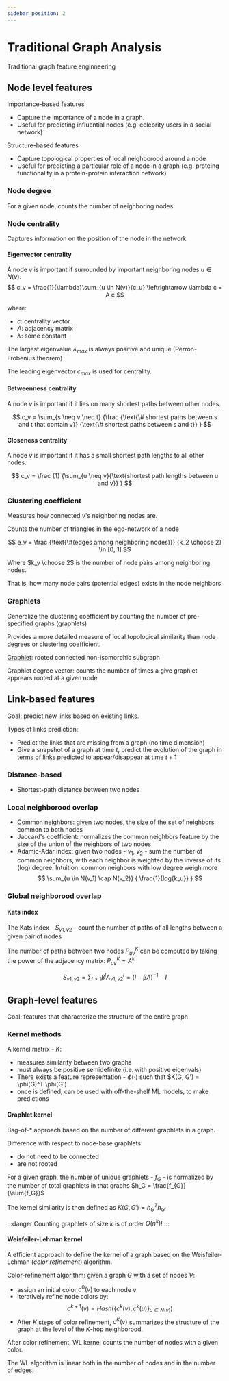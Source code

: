 ```yaml
---
sidebar_position: 2
---
```


# Traditional Graph Analysis

Traditional graph feature enginneering

## Node level features

Importance-based features
- Capture the importance of a node in a graph.
- Useful for predicting influential nodes (e.g. celebrity users in a social network)

Structure-based features
- Capture topological properties of local neighborood around a node
- Useful for predicting a particular role of a node in a graph (e.g. proteing functionality in a protein-protein interaction network)

### Node degree

For a given node, counts the number of neighboring nodes 

### Node centrality

Captures information on the position of the node in the network

#### Eigenvector centrality

A node $v$ is important if surrounded by important
neighboring nodes $u \in N(v)$.
$$
c_v = \frac{1}{\lambda}\sum_{u \in N(v)}{c_u}
\leftrightarrow
\lambda c = A c
$$

where:
- $c$: centrality vector
- $A$: adjacency matrix
- $\lambda$: some constant

The largest eigenvalue $\lambda_{max}$ is always positive and unique
(Perron-Frobenius theorem)

The leading eigenvector $c_{max}$ is used for centrality.

#### Betweenness centrality

A node $v$ is important if it lies on many shortest paths between other nodes.

$$
c_v = \sum_{s \neq v \neq t}
{\frac
  {\text{\# shortest paths between s and t that contain v}}
  {\text{\# shortest paths between s and t}}
}
$$

#### Closeness centrality

A node $v$ is important if it has a small shortest path lengths to all other nodes.

$$
c_v = \frac
  {1}
  {\sum_{u \neq v}{\text{shortest path lengths between u and v}} }
$$

### Clustering coefficient

Measures how connected $v$'s neighboring nodes are.

Counts the number of triangles in the ego-network of a node

$$
e_v = \frac
  {\text{\#(edges among neighboring nodes)}}
  {k_2 \choose 2}
  \in [0, 1]
$$

Where $k_v \choose 2$ is the number of node pairs among neighboring nodes. 

That is, how many node pairs (potential edges) exists in the node neighbors

### Graphlets

Generalize the clustering coefficient by counting the number of pre-specified graphs (graphlets)

Provides a more detailed measure of local topological similarity than node degrees or clustering coefficient.

[Graphlet](https://www.researchgate.net/publication/230827174/figure/fig2/AS:300409710235649@1448634664356/All-2-to-5-node-graphlets-They-contain-73-topologically-unique-node-orbits-In-a.png): rooted connected non-isomorphic subgraph

Graphlet degree vector: counts the number of times a give graphlet apprears rooted at a given node

## Link-based features

Goal: predict new links based on existing links.

Types of links prediction:
- Predict the links that are missing from a graph (no time dimension)
- Give a snapshot of a graph at time $t$, predict the evolution of the graph in terms of links predicted to appear/disappear at time $t+1$

### Distance-based

- Shortest-path distance between two nodes

### Local neighborood overlap

- Common neighbors: given two nodes, the size of the set of neighbors common to both nodes
- Jaccard's coefficient: normalizes the common neighbors feature by the size of the union of the neighbors of two nodes
- Adamic-Adar index: given two nodes - $v_1$, $v_2$ - sum the number of common neighbors, with each neighbor is weighted by the inverse of its (log) degree. Intuition: common neighbors with low degree weigh more
$$
\sum_{u \in N(v_1) \cap N(v_2)}
{
  \frac{1}{log{k_u}}
}
$$

### Global neighborood overlap

#### Kats index

The Kats index - $S_{v1, v2}$ - count the number of paths of all lengths between a given pair of nodes

The number of paths between two nodes $P_{uv}^{K}$ can be computed by taking the power of the adjacency matrix: $P_{uv}^{K} = A^{k}$

$$
S_{v1, v2} = 
\sum_{l>1}{\beta^l A^{l}_{v1,v2}} = 
(I - \beta A)^{-1} - I
$$

## Graph-level features

Goal: features that characterize the structure of the entire graph

### Kernel methods

A kernel matrix - $K$:
- measures similarity between two graphs
- must always be positive semidefinite (i.e. with positive eigenvals)
- There exists a feature representation - $\phi(\cdot)$ such that $K(G, G') = \phi(G)^T \phi(G')
- once is defined, can be used with off-the-shelf ML models, to make predictions

#### Graphlet kernel

Bag-of-* approach based on the number of different graphlets in a graph.

Difference with respect to node-base graphlets:
- do not need to be connected
- are not rooted

For a given graph, the number of unique graphlets - $f_G$ - is normalized by the number of total graphlets in that graphs $h_G = \frac{f_{G}}{\sum{f_G}}$

The kernel similarity is then defined as $K(G, G') = h_G^T h_{G'}$

:::danger
Counting graphlets of size $k$ is of order $O(n^k)$!
:::

#### Weisfeiler-Lehman kernel

A efficient approach to define the kernel of a graph based on the Weisfeiler-Lehman (*color refinement*) algorithm.

Color-refinement algorithm: given a graph $G$ with a set of nodes $V$:
- assign an initial color $c^{0}(v)$ to each node $v$
- iteratively refine node colors by:
$$
c^{k+1}(v) = Hash \left( 
  \{ c^k(v), c^k(u)\}_{u \in N(v)}
\right)
$$
- After $K$ steps of color refinement, $c^K(v)$ summarizes the structure of the graph at the level of the $K$-hop neighborood.

After color refinement, WL kernel counts the number of nodes with a given color.

The WL algorithm is linear both in the number of nodes and in the number of edges.
 

